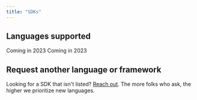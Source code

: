 ```yaml
---
title: "SDKs"
---
```


## Languages supported

<CardGroup cols={3}>
  <Card title="JavaScript/TypeScript" icon="js" href="/generators/code-generators#javascripttypescript"></Card>
  <Card title="Java" icon="java" href="/generators/code-generators#java"></Card>
  <Card title="Python" icon="python" href="/generators/code-generators#python"></Card>
  <Card title="Ruby" icon="gem">
    Coming in 2023
  </Card>
  <Card title="Go" icon="golang">
    Coming in 2023
  </Card>
</CardGroup>

## Request another language or framework

Looking for a SDK that isn't listed?
[Reach out](mailto:hey@buildwithfern.com?subject=%5BRequest%5D%20SDK%20support&body=Hey%2C%20I'm%20looking%20to%20get%20SDKs%20for%20the%20following%20languages%2Fframeworks%3A).
The more folks who ask, the higher we prioritize new languages.
